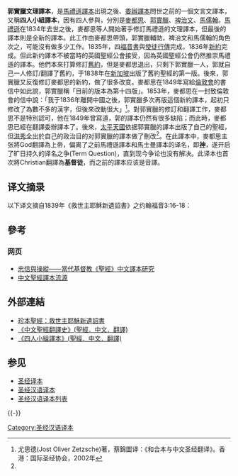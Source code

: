 '''郭實臘文理譯本'''，是[[聖經馬禮遜譯本|馬禮遜譯本]]出現之後、[[委辦譯本|委辦譯本]]問世之前的一個文言文譯本，又稱'''四人小組譯本'''，因有四人參與，分別是[[麥都思|麥都思]]、[[郭實臘|郭實臘]]、[[裨治文|裨治文]]、[[馬儒翰|馬儒翰]]。[[馬禮遜|馬禮遜]]在1834年去世之後，麥都思等人開始著手修訂馬禮遜的文理譯本，但最後的譯本則是全新的譯本。此工作由麥都思帶頭，郭實臘輔助，裨治文和馬儒翰的角色次之，可能沒有做多少工作。1835年，四[[福音書|福音書]]與[[使徒行傳|使徒行傳]]完成，1836年[[新約|新約]]完成。但此新约譯本不被當時的英國聖經公會接受，因為英國聖經公會仍然推崇馬禮遜的譯本。他們本來打算修訂[[舊約|舊約]]，但是麥都思退出，只剩下郭實臘一人，郭就自己一人修訂/翻譯了舊約，于1838年在[[新加坡|新加坡]]出版了舊約聖經的第一版。後來，郭實臘又反復修訂麥都思的新約，做了很多改变。麥都思在1849年寫給[[倫敦會|倫敦會]]的書信中如此說，郭實臘稱「目前的版本為第十四版」。1853年，麥都思在一封致倫敦會的信中說：「我于1836年離開中國之後，郭實臘多次再版這個新約譯本，起初只修改了為數不多的漢字，但後來改動很大」<ref name="#1">尤思德(Jost Oliver Zetzsche)著，蔡錦圖译：《和合本与中文圣经翻译》。香港：国际圣经协会，2002年</ref>。對郭實臘的修訂和翻譯工作，麥都思不是特別認可，他在1849年曾寫道，郭的譯本仍然有很多缺陷；而此時，麥都思已經在翻譯委辦譯本了。後來，[[太平天國|太平天國]]依据郭實臘的譯本出版了自己的聖經，但[[洪秀全|洪秀全]]出於自己的政治目的对郭實臘的譯本做了刪改<ref name="#1"/>。在此譯本中，麥都思主张將God翻譯為上帝，偏离了之前馬禮遜譯本和馬士曼譯本的译名，即'''[[基督教的神|神]]'''，遂开启了旷日持久的译名之争(Term Question)，直到现今争论也没有解决。此译本也首次將Christian翻譯為'''基督徒'''，而之前的譯本应该是音譯。

==译文摘录==
以下译文摘自1839年《救世主耶穌新遺詔書》之约翰福音3:16-18：
{{quote|盖上帝深切爱世、赐其独生之子、令凡信之者、免陷沉沦、乃得常生也。且上帝遣子降世、不罪世人、乃救世人也。凡信之者、无定罪、但凡不信者已见定罪、因不肯信上帝独生之子也。}}
==參考==
<references/>

=== 网页 ===
* [http://commons.ln.edu.hk/cgi/viewcontent.cgi?article=1007&context=tran_etd 忠信與操縱――當代基督教《聖經》中文譯本研究] {{Wayback|url=http://commons.ln.edu.hk/cgi/viewcontent.cgi?article=1007&context=tran_etd |date=20150216025653 }}
* [http://ctestimony.org/0203/zwsj.htm 中文聖經譯本流源] {{Wayback|url=http://ctestimony.org/0203/zwsj.htm |date=20060516115524 }}

==外部連結==
*[http://bible.fhl.net/new/ob.php?book=193&version=&page=1  珍本聖經：救世主耶穌新遺詔書] {{Wayback|url=http://bible.fhl.net/new/ob.php?book=193&version=&page=1 |date=20150215105554 }}
* [https://www.translatebible.com/chinese-bible-translation-timeline.html 《中文聖經翻譯史》(聖經．中文．翻譯)] {{Wayback|url=https://www.translatebible.com/chinese-bible-translation-timeline.html |date=20211222044047 }}
* [https://www.translatebible.com/gutzlaff.html 《四人小組譯本》(聖經．中文．翻譯)] {{Wayback|url=https://www.translatebible.com/gutzlaff.html |date=20211217025420 }}

== 参见 ==
* [[圣经译本|圣经译本]]
*[[圣经汉语译本|圣经汉语译本]]
*[[圣经汉语译本列表|圣经汉语译本列表]]

{{-}}
{{圣经汉语译本}}

[[Category:圣经汉语译本|Category:圣经汉语译本]]